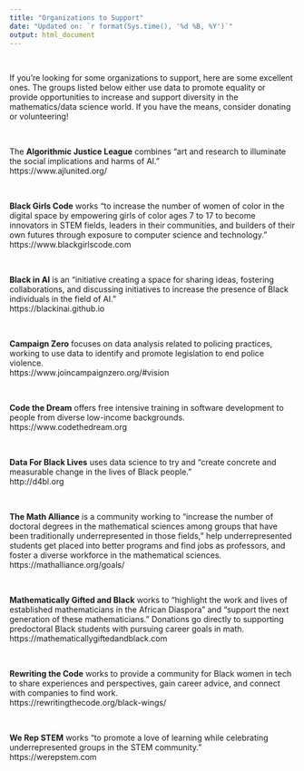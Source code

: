 ```yaml
---
title: "Organizations to Support"
date: "Updated on: `r format(Sys.time(), '%d %B, %Y')`"
output: html_document
---
```


$~$

If you're looking for some organizations to support, here are some excellent ones. The groups listed below either use data to promote equality or provide opportunities to increase and support diversity in the mathematics/data science world. If you have the means, consider donating or volunteering! 

$~$

The **Algorithmic Justice League** combines “art and research to illuminate the social implications and harms of AI.” \
https://www.ajlunited.org/

$~$

**Black Girls Code** works “to increase the number of women of color in the digital space by empowering girls of color ages 7 to 17 to become innovators in STEM fields, leaders in their communities, and builders of their own futures through exposure to computer science and technology.” \
https://www.blackgirlscode.com

$~$

**Black in AI** is an “initiative creating a space for sharing ideas, fostering collaborations, and discussing initiatives to increase the presence of Black individuals in the field of AI.” \
https://blackinai.github.io

$~$

**Campaign Zero** focuses on data analysis related to policing practices, working to use data to identify and promote legislation to end police violence. \
https://www.joincampaignzero.org/#vision

$~$

**Code the Dream** offers free intensive training in software development to people from diverse low-income backgrounds. \
https://www.codethedream.org

$~$


**Data For Black Lives** uses data science to try and “create concrete and measurable change in the lives of Black people.” \
http://d4bl.org

$~$


**The Math Alliance** is a community working to “increase the number of doctoral degrees in the mathematical sciences among groups that have been traditionally underrepresented in those fields,” help underrepresented students get placed into better programs and find jobs as professors, and foster a diverse workforce in the mathematical sciences. \
https://mathalliance.org/goals/

$~$

**Mathematically Gifted and Black** works to “highlight the work and lives of established mathematicians in the African Diaspora” and “support the next generation of these mathematicians.” Donations go directly to supporting predoctoral Black students with pursuing career goals in math. \
https://mathematicallygiftedandblack.com

$~$

**Rewriting the Code** works to provide a community for Black women in tech to share experiences and perspectives, gain career advice, and connect with companies to find work. \
https://rewritingthecode.org/black-wings/

$~$

**We Rep STEM** works “to promote a love of learning while celebrating underrepresented groups in the STEM community.” \
https://werepstem.com

$~$



